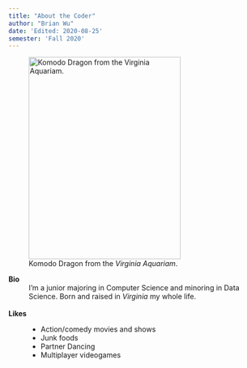 ```yaml
---
title: "About the Coder"
author: "Brian Wu"
date: 'Edited: 2020-08-25'
semester: 'Fall 2020'
---
```


![Komodo Dragon from the *Virginia Aquariam*.](https://photos.google.com/photo/AF1QipNQAnscy1hZsUZYMSsItNphBLKIoGYxwoPk1h4g "Mushu"){width=300 height=400}


**Bio**
: I'm a junior majoring in Computer Science and minoring in Data Science. Born and raised in *Virginia* my whole life.  
<br>

**Likes**
 : 
 - Action/comedy movies and shows
- Junk foods
- Partner Dancing
- Multiplayer videogames

